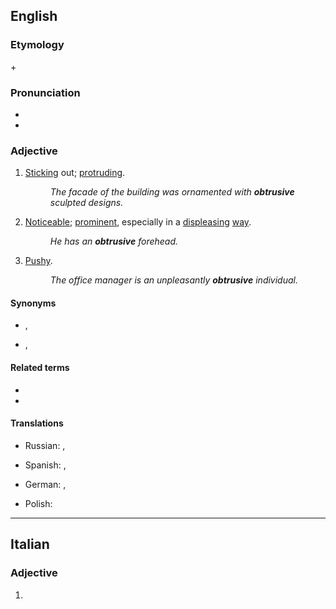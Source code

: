 ==English==

===Etymology===
{{PIE root|en|trewd}}
{{der|en|la|obtrūsus}} + {{af|en|-ive}}

===Pronunciation===
* {{IPA|/əbˈtɹuːsɪv/|lang=en}}
* {{hyphenation|ob|tru|sive|lang=en}}

===Adjective===
{{en-adj}}

# [[Stick]]ing out; [[protrude|protruding]].
#: ''The facade of the building was ornamented with '''obtrusive''' sculpted designs.''
# [[noticeable|Noticeable]]; [[prominent]], especially in a [[displease|displeasing]] [[way]].
#: ''He has an '''obtrusive''' forehead.''
# [[pushy|Pushy]].
#: ''The office manager is an unpleasantly '''obtrusive''' individual.''

====Synonyms====
* {{sense|sticking out}} {{l|en|bulging}}, {{l|en|jutting}}
* {{sense|pushy}} {{l|en|impertinent}}, {{l|en|intrusive}}

====Related terms====
* {{l|en|obtrusively}}
* {{l|en|obtrusiveness}}

====Translations====
{{trans-top|Sticking out; protruding}}
* Russian: {{t+|ru|выступающий}}, {{t+|ru|выдаю́щийся}}
{{trans-mid}}
* Spanish: {{t|es|protuberante}}, {{t+|es|sobresaliente}}
{{trans-bottom}}

{{trans-top|Noticeable; prominent, especially in a displeasing way}}
{{trans-mid}}
{{trans-bottom}}

{{trans-top|Pushy}}
* German: {{t+|de|aufdringlich}}, {{t+|de|penetrant}}
{{trans-mid}}
* Polish: {{t+|pl|nachalny}}
{{trans-bottom}}

----

==Italian==

===Adjective===
{{head|it|adjective form}}

# {{feminine plural of|obtrusivo|lang=it}}